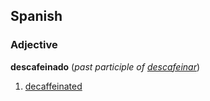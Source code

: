 ==Spanish==
===Adjective===
'''descafeinado''' (''past participle of [[descafeinar]]'')

# [[decaffeinated]]